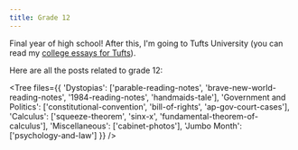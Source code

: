 ```yaml
---
title: Grade 12
---
```



Final year of high school! After this, I'm going to Tufts University (you can read my [college essays for Tufts](/tufts-college-essays)).

Here are all the posts related to grade 12:

<div className="h-8" />

<Tree
    files={{
        'Dystopias': ['parable-reading-notes', 'brave-new-world-reading-notes', '1984-reading-notes', 'handmaids-tale'],
        'Government and Politics': ['constitutional-convention', 'bill-of-rights', 'ap-gov-court-cases'],
        'Calculus': ['squeeze-theorem', 'sinx-x', 'fundamental-theorem-of-calculus'],
        'Miscellaneous': ['cabinet-photos'],
        'Jumbo Month': ['psychology-and-law']
    }}
/>
